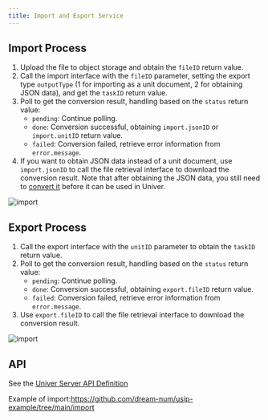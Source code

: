 ```yaml
---
title: Import and Export Service
---
```


## Import Process

1. Upload the file to object storage and obtain the `fileID` return value.
2. Call the import interface with the `fileID` parameter, setting the export type `outputType` (1 for importing as a unit document, 2 for obtaining JSON data), and get the `taskID` return value.
3. Poll to get the conversion result, handling based on the `status` return value:
    - `pending`: Continue polling.
    - `done`: Conversion successful, obtaining `import.jsonID` or `import.unitID` return value.
    - `failed`: Conversion failed, retrieve error information from `error.message`.
4. If you want to obtain JSON data instead of a unit document, use `import.jsonID` to call the file retrieval interface to download the conversion result. Note that after obtaining the JSON data, you still need to [convert it](/guides/docs/features/import-export#server-data-transformation) before it can be used in Univer.

![import](./import-export/import.png)

## Export Process

1. Call the export interface with the `unitID` parameter to obtain the `taskID` return value.
2. Poll to get the conversion result, handling based on the `status` return value:
    - `pending`: Continue polling.
    - `done`: Conversion successful, obtaining `export.fileID` return value.
    - `failed`: Conversion failed, retrieve error information from `error.message`.
3. Use `export.fileID` to call the file retrieval interface to download the conversion result.

![import](./import-export/export.png)

## API

See the [Univer Server API Definition](/guides/pro/api)

Example of import:https://github.com/dream-num/usip-example/tree/main/import
